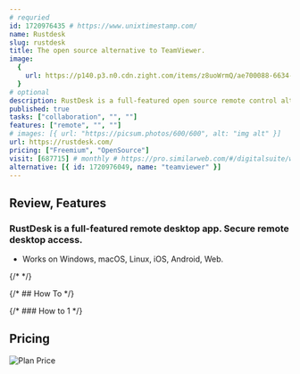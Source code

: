 ```yaml
---
# requried
id: 1720976435 # https://www.unixtimestamp.com/
name: Rustdesk
slug: rustdesk
title: The open source alternative to TeamViewer.
image:
  {
    url: https://p140.p3.n0.cdn.zight.com/items/z8uoWrmQ/ae700088-6634-4aaf-ad7f-5f7600d7197c.jpg,
  }
# optional
description: RustDesk is a full-featured open source remote control alternative for self-hosting and security with minimal configuration.
published: true
tasks: ["collaboration", "", ""]
features: ["remote", "", ""]
# images: [{ url: "https://picsum.photos/600/600", alt: "img alt" }]
url: https://rustdesk.com/
pricing: ["Freemium", "OpenSource"]
visit: [687715] # monthly # https://pro.similarweb.com/#/digitalsuite/websiteanalysis/home
alternative: [{ id: 1720976049, name: "teamviewer" }]
---
```


## Review, Features

### RustDesk is a full-featured remote desktop app. Secure remote desktop access.

- Works on Windows, macOS, Linux, iOS, Android, Web.

{/* <DetailYoutube videoId="" startTime={0} /> */}

{/* ## How To */}

{/* ### How to 1 */}

## Pricing

<Img
  src="https://p140.p3.n0.cdn.zight.com/items/eDuKpRXb/5b224bbc-9e92-44d5-aeba-195ec20f08e4.jpg"
  alt="Plan Price"
/>
